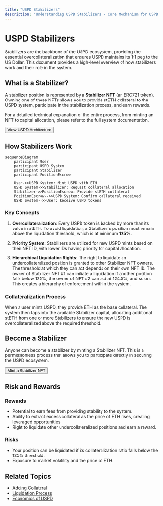 ```yaml
---
title: "USPD Stabilizers"
description: "Understanding USPD Stabilizers - Core Mechanism for USPD's Stability"
---
```


# USPD Stabilizers

Stabilizers are the backbone of the USPD ecosystem, providing the essential overcollateralization that ensures USPD maintains its 1:1 peg to the US Dollar. This document provides a high-level overview of how stabilizers work and their role in the system.

## What is a Stabilizer?

A stabilizer position is represented by a **Stabilizer NFT** (an ERC721 token). Owning one of these NFTs allows you to provide stETH collateral to the USPD system, participate in the stabilization process, and earn rewards.

For a detailed technical explanation of the entire process, from minting an NFT to capital allocation, please refer to the full system documentation.

<div className="not-prose my-6">
    <Button asChild>
        <Link href="/docs/architecture">View USPD Architecture</Link>
    </Button>
</div>

## How Stabilizers Work

```mermaid
sequenceDiagram
    participant User
    participant USPD System
    participant Stabilizer
    participant PositionEscrow

    User->>USPD System: Mint USPD with ETH
    USPD System->>Stabilizer: Request collateral allocation
    Stabilizer->>PositionEscrow: Provide stETH collateral
    PositionEscrow-->>USPD System: Confirm collateral received
    USPD System-->>User: Receive USPD tokens
```

### Key Concepts

1.  **Overcollateralization**: Every USPD token is backed by more than its value in stETH. To avoid liquidation, a Stabilizer's position must remain above the liquidation threshold, which is at minimum **125%**.

2.  **Priority System**: Stabilizers are utilized for new USPD mints based on their NFT ID, with lower IDs having priority for capital allocation.

3.  **Hierarchical Liquidation Rights**: The right to liquidate an undercollateralized position is granted to other Stabilizer NFT owners. The threshold at which they can act depends on their own NFT ID. The owner of Stabilizer NFT #1 can initiate a liquidation if another position falls below 125%, the owner of NFT #2 can act at 124.5%, and so on. This creates a hierarchy of enforcement within the system.

### Collateralization Process

When a user mints USPD, they provide ETH as the base collateral. The system then taps into the available Stabilizer capital, allocating additional stETH from one or more Stabilizers to ensure the new USPD is overcollateralized above the required threshold.

## Become a Stabilizer

Anyone can become a stabilizer by minting a Stabilizer NFT. This is a permissionless process that allows you to participate directly in securing the USPD ecosystem.

<div className="not-prose my-6">
    <Button asChild>
        <Link href="/stabilizer/mint">Mint a Stabilizer NFT</Link>
    </Button>
</div>

## Risk and Rewards

### Rewards
-   Potential to earn fees from providing stability to the system.
-   Ability to extract excess collateral as the price of ETH rises, creating leveraged opportunities.
-   Right to liquidate other undercollateralized positions and earn a reward.

### Risks
-   Your position can be liquidated if its collateralization ratio falls below the 125% threshold.
-   Exposure to market volatility and the price of ETH.

## Related Topics

-   [Adding Collateral](/docs/stabilizers/add-collateral)
-   [Liquidation Process](/docs/stabilizers/liquidation)
-   [Economics of USPD](/docs/economics)
